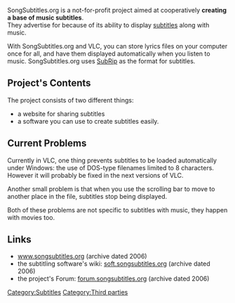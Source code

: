 {{Historical|SongSubtitles.org appears to be defunct}}
SongSubtitles.org is a not-for-profit project aimed at cooperatively '''creating a base of music subtitles'''.<br />
They advertise for {{VLC}} because of its ability to display [[subtitles]] along with music.

With SongSubtitles.org and VLC, you can store lyrics files on your computer once for all, and have them displayed automatically when you listen to music. SongSubtitles.org uses [[SubRip]] as the format for subtitles.

== Project's Contents ==

The project consists of two different things:
* a website for sharing subtitles
* a software you can use to create subtitles easily.

== Current Problems ==

Currently in VLC, one thing prevents subtitles to be loaded automatically under Windows: the use of DOS-type filenames limited to 8 characters. However it will probably be fixed in the next versions of VLC.

Another small problem is that when you use the scrolling bar to move to another place in the file, subtitles stop being displayed.

Both of these problems are not specific to subtitles with music, they happen with movies too.

== Links ==

* [https://web.archive.org/web/20061230092132/http://www.songsubtitles.org/ www.songsubtitles.org] (archive dated 2006)
* the subtitling software's wiki: [https://web.archive.org/web/20070212225432/http://soft.songsubtitles.org/index.php?title=Main_Page soft.songsubtitles.org] (archive dated 2006)
* the project's Forum: [https://web.archive.org/web/20060522185109/http://forum.songsubtitles.org/ forum.songsubtitles.org] (archive dated 2006)

[[Category:Subtitles]]
[[Category:Third parties]]